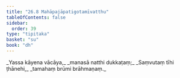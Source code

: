 ```yaml
---
title: "26.8 Mahāpajāpatigotamīvatthu"
tableOfContents: false
sidebar:
  order: 39
type: "tipitaka"
basket: "su"
book: "dh"
---
```



<DynamicBreadcrumb />

<Division number="391" book="dh" bookNo="18" page="69">

<Paragraph number="419" type="verses" book="dh">
_Yassa kāyena vācāya,_  
_manasā natthi dukkaṭaṃ;_  
_Saṃvutaṃ tīhi ṭhānehi,_  
_tamahaṃ brūmi brāhmaṇaṃ._
</Paragraph>
</Division>